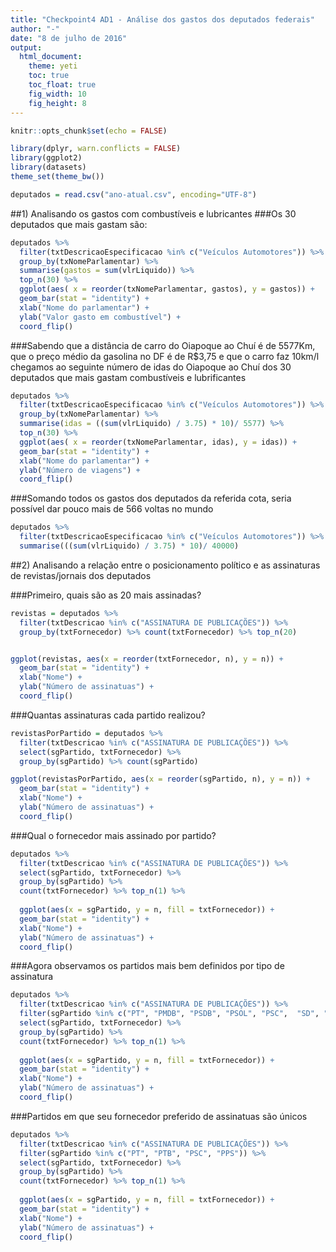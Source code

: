 ```yaml
---
title: "Checkpoint4 AD1 - Análise dos gastos dos deputados federais"
author: "-"
date: "8 de julho de 2016"
output:
  html_document:
    theme: yeti
    toc: true
    toc_float: true
    fig_width: 10
    fig_height: 8
---
```


```r
knitr::opts_chunk$set(echo = FALSE)
```

```r
library(dplyr, warn.conflicts = FALSE)
library(ggplot2)
library(datasets)
theme_set(theme_bw())
```

```r
deputados = read.csv("ano-atual.csv", encoding="UTF-8")

```
##1) Analisando os gastos com combustíveis e lubricantes
###Os 30 deputados que mais gastam são:
```r

deputados %>% 
  filter(txtDescricaoEspecificacao %in% c("Veículos Automotores")) %>%
  group_by(txNomeParlamentar) %>% 
  summarise(gastos = sum(vlrLiquido)) %>%
  top_n(30) %>%
  ggplot(aes( x = reorder(txNomeParlamentar, gastos), y = gastos)) +
  geom_bar(stat = "identity") +
  xlab("Nome do parlamentar") +
  ylab("Valor gasto em combustível") +
  coord_flip()

```

###Sabendo que a distância de carro do Oiapoque ao Chuí é de 5577Km, que o preço médio da gasolina no DF é de R$3,75 e que o carro faz 10km/l chegamos ao seguinte número de idas do Oiapoque ao Chuí dos 30 deputados que mais gastam combustíveis e lubrificantes
```r

deputados %>% 
  filter(txtDescricaoEspecificacao %in% c("Veículos Automotores")) %>%
  group_by(txNomeParlamentar) %>% 
  summarise(idas = ((sum(vlrLiquido) / 3.75) * 10)/ 5577) %>%
  top_n(30) %>%
  ggplot(aes( x = reorder(txNomeParlamentar, idas), y = idas)) +
  geom_bar(stat = "identity") +
  xlab("Nome do parlamentar") +
  ylab("Número de viagens") +
  coord_flip()

```

###Somando todos os gastos dos deputados da referida cota, seria possível dar pouco mais de 566 voltas no mundo
```r

deputados %>% 
  filter(txtDescricaoEspecificacao %in% c("Veículos Automotores")) %>%
  summarise(((sum(vlrLiquido) / 3.75) * 10)/ 40000)

```


##2) Analisando a relação entre o posicionamento político e as assinaturas de revistas/jornais dos deputados

###Primeiro, quais são as 20 mais assinadas?
```r
revistas = deputados %>%
  filter(txtDescricao %in% c("ASSINATURA DE PUBLICAÇÕES")) %>%
  group_by(txtFornecedor) %>% count(txtFornecedor) %>% top_n(20)


ggplot(revistas, aes(x = reorder(txtFornecedor, n), y = n)) +
  geom_bar(stat = "identity") +
  xlab("Nome") +
  ylab("Número de assinatuas") +
  coord_flip()

```

###Quantas assinaturas cada partido realizou?
```r

revistasPorPartido = deputados %>% 
  filter(txtDescricao %in% c("ASSINATURA DE PUBLICAÇÕES")) %>% 
  select(sgPartido, txtFornecedor) %>% 
  group_by(sgPartido) %>% count(sgPartido)

ggplot(revistasPorPartido, aes(x = reorder(sgPartido, n), y = n)) +
  geom_bar(stat = "identity") +
  xlab("Nome") +
  ylab("Número de assinatuas") +
  coord_flip()

```

###Qual o fornecedor mais assinado por partido?
```r

deputados %>% 
  filter(txtDescricao %in% c("ASSINATURA DE PUBLICAÇÕES")) %>% 
  select(sgPartido, txtFornecedor) %>%
  group_by(sgPartido) %>% 
  count(txtFornecedor) %>% top_n(1) %>% 
  
  ggplot(aes(x = sgPartido, y = n, fill = txtFornecedor)) +
  geom_bar(stat = "identity") +
  xlab("Nome") +
  ylab("Número de assinatuas") +
  coord_flip()

```

###Agora observamos os partidos mais bem definidos por tipo de assinatura

```r

deputados %>% 
  filter(txtDescricao %in% c("ASSINATURA DE PUBLICAÇÕES")) %>% 
  filter(sgPartido %in% c("PT", "PMDB", "PSDB", "PSOL", "PSC",  "SD", "PTB", "PSD", "PSB", "PR", "PP", "PPS", "DEM", "PCdoB")) %>%
  select(sgPartido, txtFornecedor) %>%
  group_by(sgPartido) %>% 
  count(txtFornecedor) %>% top_n(1) %>% 
  
  ggplot(aes(x = sgPartido, y = n, fill = txtFornecedor)) +
  geom_bar(stat = "identity") +
  xlab("Nome") +
  ylab("Número de assinatuas") +
  coord_flip()

```

###Partidos em que seu fornecedor preferido de assinatuas são únicos

```r

deputados %>% 
  filter(txtDescricao %in% c("ASSINATURA DE PUBLICAÇÕES")) %>% 
  filter(sgPartido %in% c("PT", "PTB", "PSC", "PPS")) %>%
  select(sgPartido, txtFornecedor) %>%
  group_by(sgPartido) %>% 
  count(txtFornecedor) %>% top_n(1) %>% 
  
  ggplot(aes(x = sgPartido, y = n, fill = txtFornecedor)) +
  geom_bar(stat = "identity") +
  xlab("Nome") +
  ylab("Número de assinatuas") +
  coord_flip()

```
